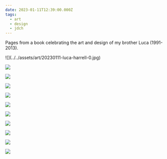 ```yaml
---
date: 2023-01-11T12:39:00.000Z
tags:
  - art
  - design
  - jdch
---
```

Pages from a book celebrating the art and design of my brother Luca (1991-2013).

<div className="[&_img]:border [&_img]:border-neutral-300">
  ![](../../assets/art/20230111-luca-harrell-0.jpg)

  ![](../../assets/art/20230111-luca-harrell-1.jpg)

  ![](../../assets/art/20230111-luca-harrell-3.jpg)

  ![](../../assets/art/20230111-luca-harrell-12.jpg)

  ![](../../assets/art/20230111-luca-harrell-27.jpg)

  ![](../../assets/art/20230111-luca-harrell-30.jpg)

  ![](../../assets/art/20230111-luca-harrell-36.jpg)

  ![](../../assets/art/20230111-luca-harrell-60.jpg)

  ![](../../assets/art/20230111-luca-harrell-61.jpg)

  ![](../../assets/art/20230111-luca-harrell-72.jpg)

  ![](../../assets/art/20230111-luca-harrell-73.jpg)
</div>